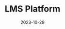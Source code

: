 ---
title: LMS Platform
description: A fullstack Udemy clone
category: Website
url: https://ltwoz-lms.vercel.app
source: https://github.com/Ltwoz/lms-platform
date: "2023-10-29"
icon: https://raw.githubusercontent.com/Ltwoz/cantype/master/src/public/favicon.png
screenshot: https://raw.githubusercontent.com/Ltwoz/cantype/master/screenshot.png
tags:
  - Next.js
  - Prisma
  - shadcn/ui
---